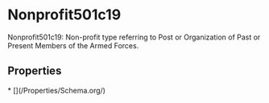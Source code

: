 # Nonprofit501c19

Nonprofit501c19: Non-profit type referring to Post or Organization of Past or Present Members of the Armed Forces.

## Properties

<Grid>
* [](/Properties/Schema.org/)

</Grid>

